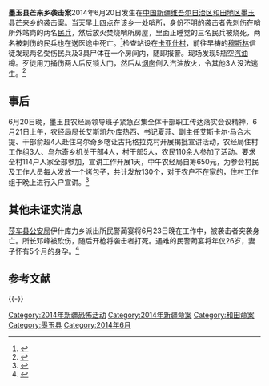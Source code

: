 '''墨玉县芒来乡袭击案'''2014年6月20日发生在[[中国|中国]][[新疆维吾尔自治区|新疆维吾尔自治区]][[和田地区|和田地区]][[墨玉县|墨玉县]][[芒来乡|芒来乡]]的袭击案。当天早上四点在该乡一处哨所，身份不明的袭击者先刺伤在哨所外站岗的两名[[民兵|民兵]]，然后放火焚烧哨所房屋，里面正睡觉的三名民兵被烧死，两名被刺伤的民兵也在送医途中死亡。<ref>{{Cite web |url=http://www.rfa.org/mandarin/yataibaodao/shaoshuminzu/ql2-06232014092926.html |title=新疆宣判逾三百人最高院核准处死13人  和田官方证实警察遇袭五人身亡  |access-date=2014-06-25 |archive-date=2020-09-28 |archive-url=https://web.archive.org/web/20200928070043/https://www.rfa.org/mandarin/yataibaodao/shaoshuminzu/ql2-06232014092926.html |dead-url=no }}</ref>检查站设在[[卡亚什村|卡亚什村]]，前往早祷的[[穆斯林|穆斯林]]信徒发现两名受伤民兵及3具尸体在一个房间内，随即报警。现场发现5瓶空[[汽油|汽油]]樽。歹徒用刀捅伤两人后反锁大门，然后从[[烟囱|烟囱]]倒入汽油放火，令其他3人没法逃生。<ref>{{Cite web |url=http://www.rfa.org/cantonese/news/Xinjiang-06232014085527.html |title=新疆严打下 两宗袭击警察事件共18死 |access-date=2014-06-25 |archive-date=2020-11-24 |archive-url=https://web.archive.org/web/20201124213319/https://www.rfa.org/cantonese/news/Xinjiang-06232014085527.html |dead-url=no }}</ref>

== 事后 ==
6月20日晚，墨玉县农经局领导班子紧急召集全体干部职工传达落实会议精神，6月21日上午，农经局局长艾斯凯尔·库热西、书记夏菲、副主任艾斯卡尔·马合木提、干部俞超4人赴住乌尔奇乡喀让古托格拉克村开展揭批宣讲活动，农经局住村工作组3人、乌尔奇乡机关干部4人，村干部5人，农民110余人参加了活动。要求全村114户人家全部参加，宣讲工作开展1天，中午农经局自筹650元，为参会村民及工作人员每人发放一个烤包子，共计发放130个，对于农户不在家的，住村工作组于晚上进行入户宣讲。<ref>{{Cite web |url=http://money.163.com/14/0624/16/9VH42V7F00253B0H.html |title=新疆墨玉县20日发生暴恐事件：暴徒杀害执勤民兵 |access-date=2014-06-25 |archive-url=https://web.archive.org/web/20160305013048/http://money.163.com/14/0624/16/9VH42V7F00253B0H.html |archive-date=2016-03-05 |dead-url=yes }}</ref>

== 其他未证实消息 ==
[[莎车县|莎车县]][[公安局|公安局]]伊什库力乡派出所民警蔺宴将6月23日晚在工作中，被袭击者突袭身亡。所长邓峰被砍伤，随后开枪将袭击者打死。遇难的民警蔺宴将年仅26岁，妻子怀有5个月的身孕。<ref>{{Cite web |url=http://www.rfa.org/mandarin/Xinwen/1-06252014085001.html |title=新疆喀什地区莎车县再次发生袭击事件 |access-date=2014-06-25 |archive-date=2019-11-30 |archive-url=https://web.archive.org/web/20191130125919/https://www.rfa.org/mandarin/Xinwen/1-06252014085001.html |dead-url=no }}</ref>

== 参考文献 ==
{{Reflist}}

{{-}}
{{东突}}
[[Category:2014年新疆恐怖活动|Category:2014年新疆恐怖活动]]
[[Category:2014年新疆命案|Category:2014年新疆命案]]
[[Category:和田命案|Category:和田命案]]
[[Category:墨玉县|Category:墨玉县]]
[[Category:2014年6月|Category:2014年6月]]